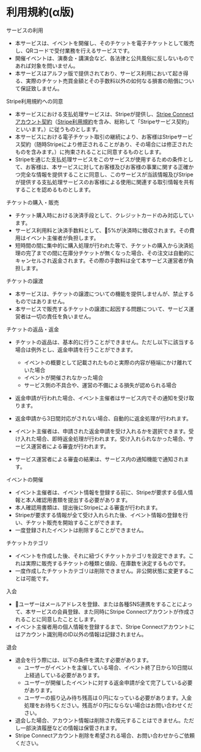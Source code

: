 # 利用規約(α版)

サービスの利用

* 本サービスは、イベントを開催し、そのチケットを電子チケットとして販売し、QRコードで受付業務を行えるサービスです。
* 開催イベントは、演奏会・講演会など、各法律と公共風俗に反しないものであれば対象を問いません。
* 本サービスはアルファ版で提供されており、サービス利用において起き得る、実際のチケット売買金額とその手数料以外の如何なる損害の賠償について保証致しません。

Stripe利用規約への同意

* 本サービスにおける支払処理サービスは、Stripeが提供し、<a href="https://stripe.com/connect-account/legal">Stripe Connectアカウント契約</a>（<a href="https://stripe.com/legal">Stripe利用規約</a>を含み、総称して「Stripeサービス契約」といいます。）に従うものとします。
* 本サービスにおける電子チケット取引の継続により、お客様はStripeサービス契約（随時Stripeにより修正されることがあり、その場合には修正されたものを含みます。）に拘束されることに同意するものとします。
* Stripeを通じた支払処理サービスをこのサービスが使用するための条件として、お客様は、本サービスに対してお客様及びお客様の事業に関する正確かつ完全な情報を提供することに同意し、このサービスが当該情報及びStripeが提供する支払処理サービスのお客様による使用に関連する取引情報を共有することを認めるものとします。

チケットの購入・販売

* チケット購入時における決済手段として、クレジットカードのみ対応しています。
* サービス利用料と決済手数料として、5%が決済時に徴収されます。その費用はイベント主催者が負担します。
* 短時間の間に集中的に購入処理が行われた等で、チケットの購入から決済処理の完了までの間に在庫分チケットが無くなった場合、その注文は自動的にキャンセルされ返金されます。その際の手数料は全て本サービス運営者が負担します。

チケットの譲渡

* 本サービスは、チケットの譲渡についての機能を提供しませんが、禁止するものではありません。
* 本サービスで販売するチケットの譲渡に起因する問題について、サービス運営者は一切の責任を負いません。

チケットの返品・返金

* チケットの返品は、基本的に行うことができません。ただし以下に該当する場合は例外とし、返金申請を行うことができます。
    * イベントの概要として記載されたものと実際の内容が極端にかけ離れていた場合
    * イベントが開催されなかった場合
    * サービス側の不具合や、運営の不備による損失が認められる場合

* 返金申請が行われた場合、イベント主催者はサービス内でその通知を受け取ります。
* 返金申請から3日間対応がされない場合、自動的に返金処理が行われます。
* イベント主催者は、申請された返金申請を受け入れるかを選択できます。受け入れた場合、即時返金処理が行われます。受け入れられなかった場合、サービス運営者による審査が行われます。
* サービス運営者による審査の結果は、サービス内の通知機能で通知されます。

イベントの開催

* イベント主催者は、イベント情報を登録する前に、Stripeが要求する個人情報と本人確認用書類を提出する必要があります。
* 本人確認用書類は、提出後にStripeによる審査が行われます。
* Stripeが要求する情報が全て受け入れられた後、イベント情報の登録を行い、チケット販売を開始することができます。
* 一度登録されたイベントは削除することができません。

チケットカテゴリ

* イベントを作成した後、それに紐づくチケットカテゴリを設定できます。これは実際に販売するチケットの種類と値段、在庫数を決定するものです。
* 一度作成したチケットカテゴリは削除できません。非公開状態に変更することは可能です。

入会

* ユーザーはメールアドレスを登録、または各種SNS連携をすることによって、本サービスの会員登録、また同時にStripe Connectアカウントが作成されることに同意したこととします。
* イベント主催者用の個人情報を登録するまで、Stripe Connectアカウントにはアカウント識別用のID以外の情報は記録されません。

退会

* 退会を行う際には、以下の条件を満たす必要があります。
    * ユーザーがイベントを主催している場合、イベント終了日から10日間以上経過している必要があります。
    * ユーザーが開催したイベントに対する返金申請が全て完了している必要があります。
    * ユーザーの振り込み待ち残高は０円になっている必要があります。入金処理をお待ちください。残高が０円にならない場合はお問い合わせください。
* 退会した場合、アカウント情報は削除され復元することはできません。ただし一部決済履歴などの情報は保管されます。
* Stripe Connectアカウント削除を希望される場合、お問い合わせからご依頼ください。